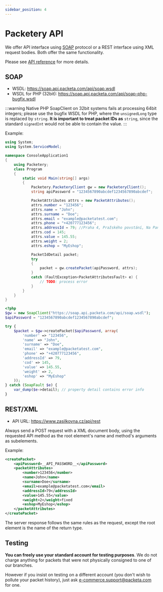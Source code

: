 ```yaml
---
sidebar_position: 4
---
```


# Packetery API

We offer API interface using [SOAP](https://en.wikipedia.org/wiki/SOAP) protocol or a REST interface using XML request bodies. Both offer the same functionality.

Please see [API reference](../api-reference/api-methods-reference) for more details.

## SOAP

- WSDL: https://soap.api.packeta.com/api/soap.wsdl
- WSDL for PHP (32bit): https://soap.api.packeta.com/api/soap-php-bugfix.wsdl

:::warning
Native PHP SoapClient on 32bit systems fails at processing 64bit integers; please use the bugfix WSDL for PHP, where the `unsignedLong` type is replaced by `string`. **It is important to treat packet IDs as** `string`, since the standard `signedInt` would not be able to contain the value.
:::

Example:

```csharp
using System;
using System.ServiceModel;

namespace ConsoleApplication1
{
	using Packetery;
	class Program
	{
		static void Main(string[] args)
		{
			Packetery.PacketeryClient gw = new PacketeryClient();
			string apiPassword = "1234567890abcdef1234567890abcdef";

			PacketAttributes attrs = new PacketAttributes();
			attrs.number = "123456";
			attrs.name = "John";
			attrs.surname = "Doe";
			attrs.email = "example@packetatest.com";
			attrs.phone = "+420777123456";
			attrs.addressId = 79; //Praha 4, Pražského povstání, Na Pankráci 969/97
			attrs.cod = 145;
			attrs.value = 145.55;
			attrs.weight = 2;
			attrs.eshop = "MyEshop";

			PacketIdDetail packet;
			try
			{
				packet = gw.createPacket(apiPassword, attrs);
			}
			catch (FaultException<PacketAttributesFault> e) {
				// TODO: process error
			}
		}
	}
}
```

```php
<?php
$gw = new SoapClient("https://soap.api.packeta.com/api/soap.wsdl");
$apiPassword = "1234567890abcdef1234567890abcdef";

try {
	$packet = $gw->createPacket($apiPassword, array(
		'number' => "123456",
		'name' => "John",
		'surname' => "Doe",
		'email' => "example@packetatest.com",
		'phone' => "+420777123456",
		'addressId' => 79,
		'cod' => 145,
		'value' => 145.55,
		'weight' => 2,
		'eshop' => "MyEshop"
	));
} catch (SoapFault $e) {
	var_dump($e->detail); // property detail contains error info
}
```

## REST/XML

- API URL: https://www.zasilkovna.cz/api/rest

Always send a POST request with a XML document body, using the requested API method as the root element's name and method's arguments as subelements.

Example:
```xml
<createPacket>
	<apiPassword>__API_PASSWORD__</apiPassword>
	<packetAttributes>
		<number>123456</number>
		<name>John</name>
		<surname>Doe</surname>
		<email>example@packetatest.com</email>
		<addressId>79</addressId>
		<value>145.55</value>
		<weight>2</weight>fixed
		<eshop>MyEshop</eshop>
	</packetAttributes>
</createPacket>
```

The server response follows the same rules as the request, except the root element is the name of the return type.

## Testing

**You can freely use your standard account for testing purposes**. We do not charge anything for packets that were not physically consigned to one of our branches.

However if you insist on testing on a different account (you don't wish to pollute your packet history), just ask e-commerce.support@packeta.com for one.
